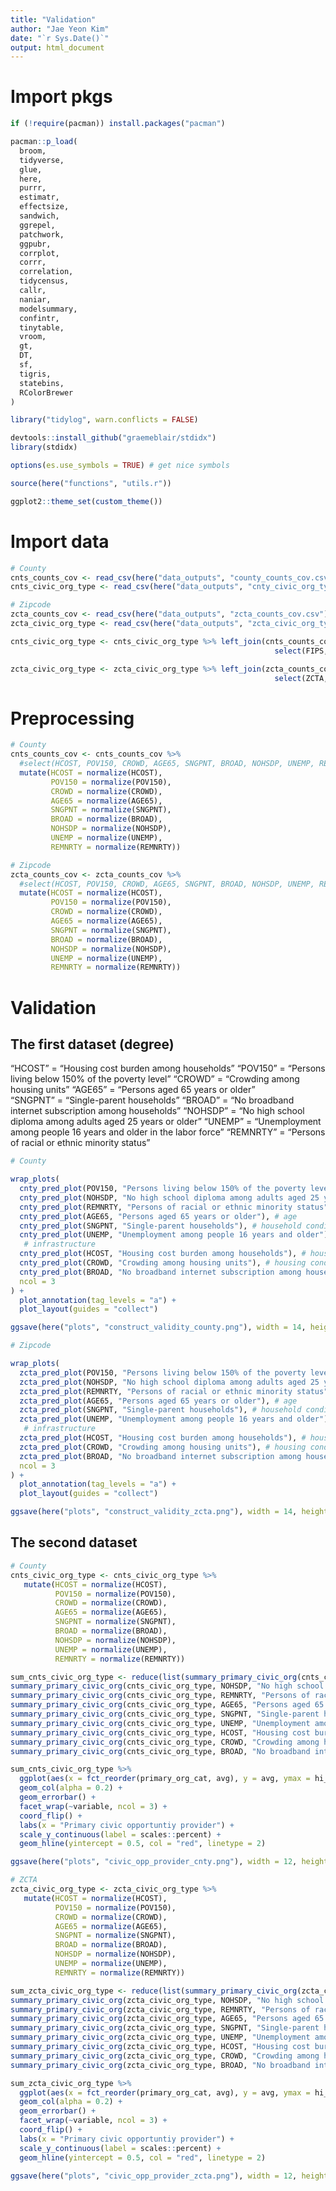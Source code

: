 ```yaml
---
title: "Validation"
author: "Jae Yeon Kim"
date: "`r Sys.Date()`"
output: html_document
---
```


# Import pkgs 

```r
if (!require(pacman)) install.packages("pacman")

pacman::p_load(
  broom, 
  tidyverse,
  glue,
  here,
  purrr,
  estimatr,
  effectsize,
  sandwich,
  ggrepel,
  patchwork,
  ggpubr, 
  corrplot,
  corrr,
  correlation, 
  tidycensus,
  callr,
  naniar,
  modelsummary,
  confintr, 
  tinytable, 
  vroom, 
  gt,
  DT,
  sf,
  tigris,
  statebins,
  RColorBrewer
)

library("tidylog", warn.conflicts = FALSE)

devtools::install_github("graemeblair/stdidx")
library(stdidx)

options(es.use_symbols = TRUE) # get nice symbols

source(here("functions", "utils.r"))

ggplot2::theme_set(custom_theme())
```

# Import data 

```r
# County 
cnts_counts_cov <- read_csv(here("data_outputs", "county_counts_cov.csv"))
cnts_civic_org_type <- read_csv(here("data_outputs", "cnty_civic_org_type.csv"))

# Zipcode
zcta_counts_cov <- read_csv(here("data_outputs", "zcta_counts_cov.csv"))
zcta_civic_org_type <- read_csv(here("data_outputs", "zcta_civic_org_type.csv"))

cnts_civic_org_type <- cnts_civic_org_type %>% left_join(cnts_counts_cov %>%
                                                           select(FIPS, HCOST, POV150, CROWD, AGE65, SNGPNT, BROAD, NOHSDP, UNEMP, REMNRTY), by = c("fips" = "FIPS"))

zcta_civic_org_type <- zcta_civic_org_type %>% left_join(zcta_counts_cov %>%
                                                           select(ZCTA, HCOST, POV150, CROWD, AGE65, SNGPNT, BROAD, NOHSDP, UNEMP, REMNRTY), by = c("ZCTA"))
```

# Preprocessing 

```r
# County 
cnts_counts_cov <- cnts_counts_cov %>%
  #select(HCOST, POV150, CROWD, AGE65, SNGPNT, BROAD, NOHSDP, UNEMP, REMNRTY) %>%
  mutate(HCOST = normalize(HCOST), 
         POV150 = normalize(POV150),
         CROWD = normalize(CROWD),
         AGE65 = normalize(AGE65),
         SNGPNT = normalize(SNGPNT),
         BROAD = normalize(BROAD),
         NOHSDP = normalize(NOHSDP),
         UNEMP = normalize(UNEMP),
         REMNRTY = normalize(REMNRTY))

# Zipcode
zcta_counts_cov <- zcta_counts_cov %>%
  #select(HCOST, POV150, CROWD, AGE65, SNGPNT, BROAD, NOHSDP, UNEMP, REMNRTY) %>%
  mutate(HCOST = normalize(HCOST), 
         POV150 = normalize(POV150),
         CROWD = normalize(CROWD),
         AGE65 = normalize(AGE65),
         SNGPNT = normalize(SNGPNT),
         BROAD = normalize(BROAD),
         NOHSDP = normalize(NOHSDP),
         UNEMP = normalize(UNEMP),
         REMNRTY = normalize(REMNRTY))
```

# Validation

## The first dataset (degree)

"HCOST" = "Housing cost burden among households" 
"POV150" = "Persons living below 150% of the poverty level"
"CROWD" = "Crowding among housing units"
"AGE65" = "Persons aged 65 years or older"     
"SNGPNT" = "Single-parent households"
"BROAD" = "No broadband internet subscription among households"
"NOHSDP" = "No high school diploma among adults aged 25 years or older" 
"UNEMP" = "Unemployment among people 16 years and older in the labor force"
"REMNRTY" = "Persons of racial or ethnic minority status"

```r
# County 

wrap_plots(
  cnty_pred_plot(POV150, "Persons living below 150% of the poverty level"), # poverty
  cnty_pred_plot(NOHSDP, "No high school diploma among adults aged 25 years or older"), # college education
  cnty_pred_plot(REMNRTY, "Persons of racial or ethnic minority status"), # race
  cnty_pred_plot(AGE65, "Persons aged 65 years or older"), # age
  cnty_pred_plot(SNGPNT, "Single-parent households"), # household conditions 
  cnty_pred_plot(UNEMP, "Unemployment among people 16 years and older"), # household conditions 
   # infrastructure 
  cnty_pred_plot(HCOST, "Housing cost burden among households"), # housing conditions 
  cnty_pred_plot(CROWD, "Crowding among housing units"), # housing conditions 
  cnty_pred_plot(BROAD, "No broadband internet subscription among households"), # neighborhood conditions 
  ncol = 3
) +
  plot_annotation(tag_levels = "a") +
  plot_layout(guides = "collect")

ggsave(here("plots", "construct_validity_county.png"), width = 14, height = 14)
```


```r
# Zipcode

wrap_plots(
  zcta_pred_plot(POV150, "Persons living below 150% of the poverty level"), # poverty
  zcta_pred_plot(NOHSDP, "No high school diploma among adults aged 25 years or older"), # college education
  zcta_pred_plot(REMNRTY, "Persons of racial or ethnic minority status"), # race
  zcta_pred_plot(AGE65, "Persons aged 65 years or older"), # age
  zcta_pred_plot(SNGPNT, "Single-parent households"), # household conditions 
  zcta_pred_plot(UNEMP, "Unemployment among people 16 years and older"), # household conditions 
   # infrastructure 
  zcta_pred_plot(HCOST, "Housing cost burden among households"), # housing conditions 
  zcta_pred_plot(CROWD, "Crowding among housing units"), # housing conditions 
  zcta_pred_plot(BROAD, "No broadband internet subscription among households"), # neighborhood conditions 
  ncol = 3
) +
  plot_annotation(tag_levels = "a") +
  plot_layout(guides = "collect")

ggsave(here("plots", "construct_validity_zcta.png"), width = 14, height = 14)
```

## The second dataset 

```r
# County
cnts_civic_org_type <- cnts_civic_org_type %>%
   mutate(HCOST = normalize(HCOST), 
          POV150 = normalize(POV150),
          CROWD = normalize(CROWD),
          AGE65 = normalize(AGE65),
          SNGPNT = normalize(SNGPNT),
          BROAD = normalize(BROAD),
          NOHSDP = normalize(NOHSDP),
          UNEMP = normalize(UNEMP),
          REMNRTY = normalize(REMNRTY))

sum_cnts_civic_org_type <- reduce(list(summary_primary_civic_org(cnts_civic_org_type, POV150, "Living below 150% of the poverty level"),
summary_primary_civic_org(cnts_civic_org_type, NOHSDP, "No high school diploma among 25 yrs+"),
summary_primary_civic_org(cnts_civic_org_type, REMNRTY, "Persons of racial or ethnic minority status"),
summary_primary_civic_org(cnts_civic_org_type, AGE65, "Persons aged 65 yrs+"),
summary_primary_civic_org(cnts_civic_org_type, SNGPNT, "Single-parent households"),
summary_primary_civic_org(cnts_civic_org_type, UNEMP, "Unemployment among people 16 yrs+"),
summary_primary_civic_org(cnts_civic_org_type, HCOST, "Housing cost burden among households"),
summary_primary_civic_org(cnts_civic_org_type, CROWD, "Crowding among housing units"),
summary_primary_civic_org(cnts_civic_org_type, BROAD, "No broadband internet subscription")), bind_rows)

sum_cnts_civic_org_type %>%
  ggplot(aes(x = fct_reorder(primary_org_cat, avg), y = avg, ymax = hi_ci, ymin = low_ci)) +
  geom_col(alpha = 0.2) +
  geom_errorbar() +
  facet_wrap(~variable, ncol = 3) +
  coord_flip() +
  labs(x = "Primary civic opportuntiy provider") +
  scale_y_continuous(label = scales::percent) +
  geom_hline(yintercept = 0.5, col = "red", linetype = 2)

ggsave(here("plots", "civic_opp_provider_cnty.png"), width = 12, height = 12)
```

```r
# ZCTA
zcta_civic_org_type <- zcta_civic_org_type %>%
   mutate(HCOST = normalize(HCOST), 
          POV150 = normalize(POV150),
          CROWD = normalize(CROWD),
          AGE65 = normalize(AGE65),
          SNGPNT = normalize(SNGPNT),
          BROAD = normalize(BROAD),
          NOHSDP = normalize(NOHSDP),
          UNEMP = normalize(UNEMP),
          REMNRTY = normalize(REMNRTY))

sum_zcta_civic_org_type <- reduce(list(summary_primary_civic_org(zcta_civic_org_type, POV150, "Living below 150% of the poverty level"),
summary_primary_civic_org(zcta_civic_org_type, NOHSDP, "No high school diploma among 25 yrs+"),
summary_primary_civic_org(zcta_civic_org_type, REMNRTY, "Persons of racial or ethnic minority status"),
summary_primary_civic_org(zcta_civic_org_type, AGE65, "Persons aged 65 yrs+"),
summary_primary_civic_org(zcta_civic_org_type, SNGPNT, "Single-parent households"),
summary_primary_civic_org(zcta_civic_org_type, UNEMP, "Unemployment among people 16 yrs+"),
summary_primary_civic_org(zcta_civic_org_type, HCOST, "Housing cost burden among households"),
summary_primary_civic_org(zcta_civic_org_type, CROWD, "Crowding among housing units"),
summary_primary_civic_org(zcta_civic_org_type, BROAD, "No broadband internet subscription")), bind_rows)

sum_zcta_civic_org_type %>%
  ggplot(aes(x = fct_reorder(primary_org_cat, avg), y = avg, ymax = hi_ci, ymin = low_ci)) +
  geom_col(alpha = 0.2) +
  geom_errorbar() +
  facet_wrap(~variable, ncol = 3) +
  coord_flip() +
  labs(x = "Primary civic opportuntiy provider") +
  scale_y_continuous(label = scales::percent) +
  geom_hline(yintercept = 0.5, col = "red", linetype = 2)

ggsave(here("plots", "civic_opp_provider_zcta.png"), width = 12, height = 12)
```